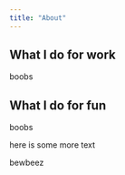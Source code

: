```yaml
---
title: "About"
---
```


## What I do for work

<p class=".title">boobs</p>

## What I do for fun

<p class=".orange-text">boobs</p>

[here is some more text]{.orange-text}

::: {.orange-text}
bewbeez
:::